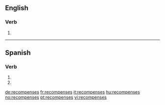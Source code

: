 ==English==

===Verb===
{{head|en}}

# {{en-third-person singular of|recompense}}

----

==Spanish==

===Verb===
{{es-verb-form|recompensar}}

# {{es-verb form of|ending=ar|mood=imperative|sense=negative|pers=2|formal=no|number=singular|recompensar}}
# {{es-verb form of|ending=ar|mood=subjunctive|tense=present|pers=2|formal=no|number=singular|recompensar}}

[[de:recompenses]]
[[fr:recompenses]]
[[it:recompenses]]
[[hu:recompenses]]
[[no:recompenses]]
[[pt:recompenses]]
[[vi:recompenses]]